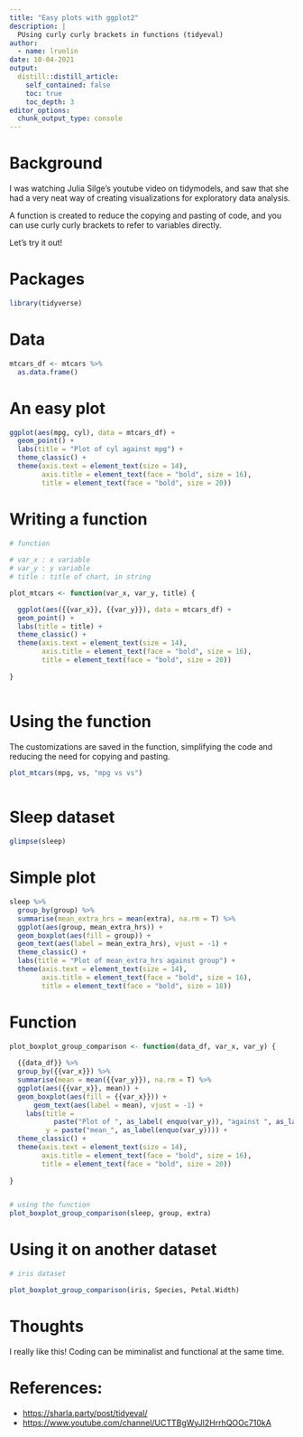```yaml
---
title: "Easy plots with ggplot2"
description: |
  PUsing curly curly brackets in functions (tidyeval)
author:
  - name: lruolin
date: 10-04-2021
output:
  distill::distill_article:
    self_contained: false
    toc: true
    toc_depth: 3
editor_options: 
  chunk_output_type: console
---
```


# Background

I was watching Julia Silge's youtube video on tidymodels, and saw that she had a very neat way of creating visualizations for exploratory data analysis. 

A function is created to reduce the copying and pasting of code, and you can use curly curly brackets to refer to variables directly.

Let's try it out!

# Packages

```r
library(tidyverse)
```

# Data

```r
mtcars_df <- mtcars %>% 
  as.data.frame()

```

# An easy plot

```r
ggplot(aes(mpg, cyl), data = mtcars_df) +
  geom_point() +
  labs(title = "Plot of cyl against mpg") +
  theme_classic() +
  theme(axis.text = element_text(size = 14),
        axis.title = element_text(face = "bold", size = 16),
        title = element_text(face = "bold", size = 20))

```

# Writing a function

```r
 
# function
 
# var_x : x variable
# var_y : y variable
# title : title of chart, in string

plot_mtcars <- function(var_x, var_y, title) {

  ggplot(aes({{var_x}}, {{var_y}}), data = mtcars_df) +
  geom_point() +
  labs(title = title) +
  theme_classic() +
  theme(axis.text = element_text(size = 14),
        axis.title = element_text(face = "bold", size = 16),
        title = element_text(face = "bold", size = 20))
 
}
 
```

# Using the function

The customizations are saved in the function, simplifying the code and reducing the need for copying and pasting. 

```r

plot_mtcars(mpg, vs, "mpg vs vs")
 
```

# Sleep dataset

```r
glimpse(sleep)

```

# Simple plot

```r
sleep %>% 
  group_by(group) %>% 
  summarise(mean_extra_hrs = mean(extra), na.rm = T) %>% 
  ggplot(aes(group, mean_extra_hrs)) +
  geom_boxplot(aes(fill = group)) +
  geom_text(aes(label = mean_extra_hrs), vjust = -1) +
  theme_classic() +  
  labs(title = "Plot of mean_extra_hrs against group") +
  theme(axis.text = element_text(size = 14),
        axis.title = element_text(face = "bold", size = 16),
        title = element_text(face = "bold", size = 18))
```

# Function

```r

plot_boxplot_group_comparison <- function(data_df, var_x, var_y) {
  
  {{data_df}} %>% 
  group_by({{var_x}}) %>% 
  summarise(mean = mean({{var_y}}), na.rm = T) %>% 
  ggplot(aes({{var_x}}, mean)) +
  geom_boxplot(aes(fill = {{var_x}})) +
      geom_text(aes(label = mean), vjust = -1) +
    labs(title = 
           paste("Plot of ", as_label( enquo(var_y)), "against ", as_label(enquo(var_x))),
         y = paste("mean_", as_label(enquo(var_y)))) +
  theme_classic() +  
  theme(axis.text = element_text(size = 14),
        axis.title = element_text(face = "bold", size = 16),
        title = element_text(face = "bold", size = 20))
  
}


# using the function  
plot_boxplot_group_comparison(sleep, group, extra)

```


# Using it on another dataset

```r

# iris dataset

plot_boxplot_group_comparison(iris, Species, Petal.Width)
```

# Thoughts

I really like this! Coding can be miminalist and functional at the same time.

# References:

- <https://sharla.party/post/tidyeval/>
- <https://www.youtube.com/channel/UCTTBgWyJl2HrrhQOOc710kA>


